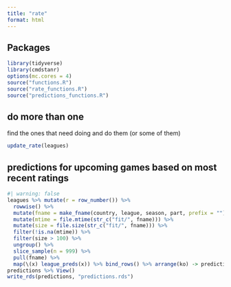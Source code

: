 ```yaml
---
title: "rate"
format: html
---
```


## Packages

```r
library(tidyverse)
library(cmdstanr)
options(mc.cores = 4)
source("functions.R")
source("rate_functions.R")
source("predictions_functions.R")
```

## do more than one

find the ones that need doing and do them (or some of them)

```r
update_rate(leagues) 
```

## predictions for upcoming games based on most recent ratings

```r
#| warning: false
leagues %>% mutate(r = row_number()) %>% 
  rowwise() %>% 
  mutate(fname = make_fname(country, league, season, part, prefix = "")) %>% 
  mutate(mtime = file.mtime(str_c("fit/", fname))) %>% 
  mutate(size = file.size(str_c("fit/", fname))) %>% 
  filter(!is.na(mtime)) %>% 
  filter(size > 100) %>% 
  ungroup() %>% 
  slice_sample(n = 999) %>%
  pull(fname) %>% 
  map(\(x) league_preds(x)) %>% bind_rows() %>% arrange(ko) -> predictions
predictions %>% View()
write_rds(predictions, "predictions.rds")
```

